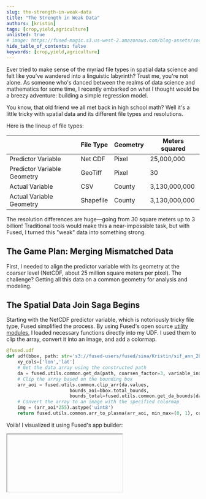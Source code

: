 ```yaml
---
slug: the-strength-in-weak-data
title: "The Strength in Weak Data"
authors: [kristin]
tags: [crop,yield,agriculture]
unlisted: true
# image: https://fused-magic.s3.us-west-2.amazonaws.com/blog-assets/social_jennings.png
hide_table_of_contents: false
keywords: [crop,yield,agriculture]
---
```


Ever tried to make sense of the myriad file types in spatial data science and felt like you've wandered into a linguistic labyrinth? Trust me, you're not alone. As someone who's danced between the realms of data science and mathematics for  some time, I recently embarked on what I thought would be a breezy adventure: building a simple regression model.

You know, that old friend we all met back in high school math? Well it's a little tricky with spatial data and its different file types and resolutions.

Here is the lineup of file types:

|  | File Type | Geometry | Meters squared |
| --- | --- | --- | --- |
| Predictor Variable  | Net CDF | Pixel | 25,000,000 |
| Predictor Variable Geometry | GeoTiff | Pixel  | 30 |
| Actual Variable  | CSV | County  | 3,130,000,000 |
| Actual Variable Geometry | Shapefile | County | 3,130,000,000 |

The resolution differences are huge—going from 30 square meters up to 3 billion! Traditional tools would make this a near-impossible task, but with Fused, I turned this "weak" data into something strong.


## The Game Plan: Merging Mismatched Data

First, I needed to align the predictor variable with its geometry at the coarser level (NetCDF, about 25 million square meters per pixel). The challenge? Getting all this data on a common geometry for analysis and modeling.


## The Spatial Data Join Saga Begins

Starting with the NetCDF predictor variable, which is notoriously tricky file type, Fused simplified the process. By using Fused's open source [utility modules](/python-sdk/top-level-functions/#utils), I loaded necessary functions directly into my UDF. I used them to clip the array, convert it into an image, and add a colormap.

```python showLineNumber
@fused.udf
def udf(bbox, path: str='s3://fused-users/fused/sina/Kristin/sif_ann_201409a.nc'):
    xy_cols=['lon','lat']
    # Get the data array using the constructed path
    da = fused.utils.common.get_da(path, coarsen_factor=3, variable_index=0, xy_cols=xy_cols)
    # Clip the array based on the bounding box
    arr_aoi = fused.utils.common.clip_arr(da.values,
                       bounds_aoi=bbox.total_bounds,
                       bounds_total=fused.utils.common.get_da_bounds(da, xy_cols=xy_cols))
    # Convert the array to an image with the specified colormap
    img = (arr_aoi*255).astype('uint8')
    return fused.utils.common.arr_to_plasma(arr_aoi, min_max=(0, 1), colormap="rainbow", include_opacity=False, reverse=True)

```

Voilà! I visualized it using Fused's app builder:


<Iframe
  id="iframe-1"
  code={BUFFER_CODE}
  requirements={[
    "/pyarrow/pyarrow-17.0.0-cp312-cp312-pyodide_2024_0_wasm32.whl",
    "micropip",
    "pyodide-unix-timezones", // needed by pyarrow
    "geopandas",
    "requests",
    "xarray",
    "yarl",
    // Commonly used in product:
    "streamlit-folium",
  ]}
/>

## One Down, More to Go

Next, I merged the predictor variable with its geometry using nested UDFs in Fused. Then came the actual variable, the coarsest dataset, as a CSV paired with county shapefiles. I soon realized Fused had the data assets I needed in the [File Explorer](/workbench/file-explorer/) that can quickly turn in county data to a UDF.



<div style={{textAlign: 'center'}}>
<img src={ImageFE} alt="File" style={{}} />
</div>

## Bringing It All Together

Now came the grand finale: aligning both the predictor and actual variables onto the same geometry. Think of it as organizing a group photo where everyone needs to squeeze in and smile at the same time.

The result? I turned complex spatial data sets and a mishmash of file types into a cohesive model, thanks to Fused's power.

**[app showing most predictive vs least]**

So, next time you're struggling with spatial data joins, remember: the right tools can turn even the weakest data into a powerful asset.
